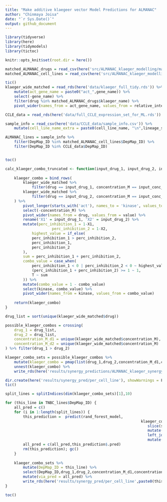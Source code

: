 ```yaml
---
title: "Make additive klaegeer vector Model Predictions for ALMANAC"
author: "Chinmaya Joisa"
date: "`r Sys.Date()`"
output: github_document
---
```


```r
library(tidyverse)
library(here)
library(tidymodels)
library(tictoc)

knitr::opts_knit$set(root.dir = here())
```

```r
matched_ALMANAC_drugs = read_csv(here('src/ALMANAC_klaeger_modelling/make_synergy_predictions/matched_ALMANAC_drugs.csv'))
matched_ALMANAC_cell_lines = read_csv(here('src/ALMANAC_klaeger_modelling/make_synergy_predictions/matched_ALMANAC_cell_lines.csv'))

tic()
klaeger_wide_matched = read_rds(here('data/klaeger_full_tidy.rds')) %>%
	mutate(act_gene_name = paste0("act_",gene_name)) %>%
	select(-gene_name) %>% 
	filter(drug %in% matched_ALMANAC_drugs$klaeger_name) %>% 
	pivot_wider(names_from = act_gene_name, values_from = relative_intensity)

CCLE_data = read_rds(here('data/full_CCLE_expression_set_for_ML.rds'))

sample_info = read_csv(here('data/CCLE_data/sample_info.csv')) %>%
	mutate(cell_line_name_extra = paste0(cell_line_name, "\n",lineage_subtype, "\n",lineage_sub_subtype))

ALMANAC_lines = sample_info %>% 
	filter(DepMap_ID %in% matched_ALMANAC_cell_lines$DepMap_ID) %>% 
	filter(DepMap_ID %in% CCLE_data$DepMap_ID)


toc()
```

```r
calc_klaeger_combo_truncated <- function(input_drug_1, input_drug_2, input_conc_1, input_conc_2) {
	
	klaeger_combo = bind_rows(
		klaeger_wide_matched %>% 
			filter(drug == input_drug_1, concentration_M == input_conc_1),
		klaeger_wide_matched %>% 
			filter(drug == input_drug_2, concentration_M == input_conc_2)
	) %>% 
		pivot_longer(starts_with('act'), names_to = 'kinase', values_to = 'value') %>% 
		select(-concentration_M) %>%
		pivot_wider(names_from = drug, values_from = value) %>% 
		rename('X1' = input_drug_1, 'X2' = input_drug_2) %>% 
		mutate(perc_inhibition_1 = 1-X1,
					 perc_inhibition_2 = 1-X2,
			highest_value = if_else(
			perc_inhibition_1 > perc_inhibition_2,
			perc_inhibition_1,
			perc_inhibition_2
		),
		sum = perc_inhibition_1 + perc_inhibition_2,
		combo_value = case_when(
			perc_inhibition_1 < 0 | perc_inhibition_2 < 0 ~ highest_value,
			(perc_inhibition_1 + perc_inhibition_2) >= 1 ~ 1,
			T ~ sum
		)) %>% 
		mutate(combo_value = 1 - combo_value) 
		select(kinase, combo_value) %>% 
		pivot_wider(names_from = kinase, values_from = combo_value)
	
	return(klaeger_combo)
}

drug_list = sort(unique(klaeger_wide_matched$drug))

possible_klaeger_combos = crossing(
	drug_1 = drug_list,
	drug_2 = drug_list,
	concentration_M_d1 = unique(klaeger_wide_matched$concentration_M),
	concentration_M_d2 = unique(klaeger_wide_matched$concentration_M)
) %>% filter(drug_1 > drug_2)

klaeger_combo_sets = possible_klaeger_combos %>% 
	mutate(klaeger_combo = pmap(list(drug_1,drug_2,concentration_M_d1,concentration_M_d2),calc_klaeger_combo_truncated)) %>%
	unnest(klaeger_combo) %>%
	write_rds(here('results/synergy_predictions/ALMANAC_klaeger_synergy_combos_additive.rds'))

```

```r
dir.create(here('results/synergy_pred/per_cell_line'), showWarnings = F)
tic()

split_lines = splitIndices(dim(klaeger_combo_sets)[1],10)

for (this_line in TNBC_lines$DepMap_ID) {
	all_pred = c()
	for (i in 1:length(split_lines)) {
		this_prediction =  predict(rand_forest_model,
															 klaeger_combo_sets %>%
															 	slice(split_lines[[i]]) %>%
															 	mutate(DepMap_ID = this_line) %>%
															 	left_join(CCLE_data_filtered) %>%
															 	mutate(klaeger_conc = NA, imputed_viability = NA,depmap_id = NA,drug=NA))
		all_pred = c(all_pred,this_prediction$.pred)
		rm(this_prediction); gc()
	}
	
	klaeger_combo_sets %>%
		mutate(DepMap_ID = this_line) %>%	
		select(DepMap_ID,drug_1,drug_2,concentration_M_d1,concentration_M_d2) %>%
		mutate(via_pred = all_pred) %>%
		write_rds(here('results/synergy_pred/per_cell_line',paste0(this_line,'.rds')), compress = 'gz')
}

toc()
```